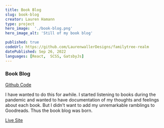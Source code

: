 ```yaml
--- 
title: Book Blog
slug: book-blog
creator: Lauren Hamann
type: project
hero_image:  './book-blog.png'
hero_image_alt: 'Still of my book blog'

published: true
codeUrl: https://github.com/LaurenwallerDesigns/familytree-realm
datePublished: Sep 26, 2022
languages: [React,  SCSS, GatsbyJs]
---
```

### Book Blog

[Github Code](https://github.com/LaurenwallerDesigns/book-blog)

I have wanted to do this for awhile. I started listening to books during the pandemic and wanted to have documentation of my thoughts and feelings about each book. But I didn't want to add my unremarkable ramblings to Goodreads. Thus the book blog was born. 


[Live Site](https://bookblogmain.gatsbyjs.io/)